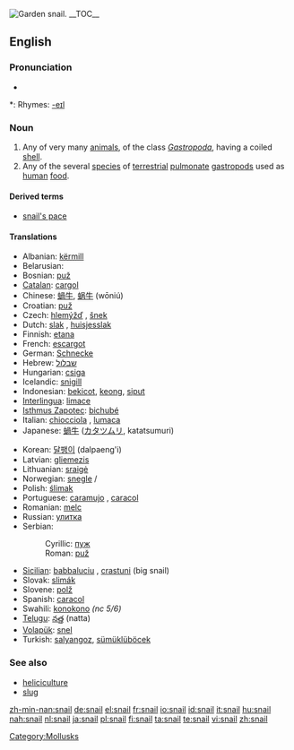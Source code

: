 [[Image:Snail2.JPG|thumb|Garden snail.]]
{{wikipedia}}
{{commonspar|Helicidae}}
__TOC__
==English==

===Pronunciation===
* {{audio|en-us-snail.ogg|Audio (US)}}

*: Rhymes: [[Rhymes:English:-eɪl|-eɪl]]

===Noun===
{{en-noun}}

# Any of very many [[animal]]s, of the class ''[[Gastropoda]]'', having a coiled [[shell]].
# Any of the several [[species]] of [[terrestrial]] [[pulmonate]] [[gastropod]]s used as [[human]] [[food]].

====Derived terms====
* [[snail's pace]]

{{Flowbreak}}

====Translations====
{{top}}
* Albanian: [[kërmill]] {{g|Albanian}}
* Belarusian: {{t|be|смоўж|sc=Cyrl|m}}
* Bosnian: [[puž#Bosnian|puž]] {{m}}
* [[Catalan]]: [[cargol]] {{m}}
* Chinese: [[蝸牛]], [[蜗牛]] (wōniú)
* Croatian: [[puž#Croatian|puž]] {{m}}
* Czech: [[hlemýžď]] {{m}}, [[šnek]] {{m}}
* Dutch: [[slak]] {{f}}, [[huisjesslak]] {{f}}
* Finnish: [[etana]]
* French: [[escargot]] {{m}}
* German: [[Schnecke]] {{f}}
* Hebrew: [[שבלול]] {{m}}
* Hungarian: [[csiga]]
* Icelandic: [[snigill]] {{m}}
* Indonesian: [[bekicot]], [[keong]], [[siput]]
* [[Interlingua]]: [[limace]]
* [[Isthmus Zapotec]]: [[bichubé]]
* Italian: [[chiocciola]] {{f}}, [[lumaca]] {{f}}
* Japanese: [[蝸牛]] ([[カタツムリ]], katatsumuri)
{{mid}}
* Korean: [[달팽이]] (dalpaeng'i)
* Latvian: [[gliemezis]] {{m}}
* Lithuanian: [[sraigė]] {{f}}
* Norwegian: [[snegle]] {{f}}/{{m}}
* Polish: [[ślimak]] {{m}}
* Portuguese: [[caramujo]] {{m}}, [[caracol]] {{m}}
* Romanian: [[melc]] {{m}}
* Russian: [[улитка]] {{f}}
* Serbian:
*: Cyrillic: [[пуж#Serbian|пуж]] {{m}}
*: Roman: [[puž#Serbian|puž]] {{m}}
* [[Sicilian]]: [[babbaluciu]] {{m}}, [[crastuni]] {{m}} (big snail)
* Slovak: [[slimák]] {{m|Slovak}}
* Slovene: [[polž]] {{m}}
* Spanish: [[caracol]] {{m}}
* Swahili: [[konokono]] ''(nc 5/6)''
* [[Telugu]]: [[నత్త]] (natta)
* [[Volapük]]: [[snel]]
* Turkish: [[salyangoz]], [[sümüklüböcek]]
{{bottom}}

===See also===
* [[heliciculture]]
* [[slug]]

[[Category:Mollusks]]

[[zh-min-nan:snail]]
[[de:snail]]
[[el:snail]]
[[fr:snail]]
[[io:snail]]
[[id:snail]]
[[it:snail]]
[[hu:snail]]
[[nah:snail]]
[[nl:snail]]
[[ja:snail]]
[[pl:snail]]
[[fi:snail]]
[[ta:snail]]
[[te:snail]]
[[vi:snail]]
[[zh:snail]]